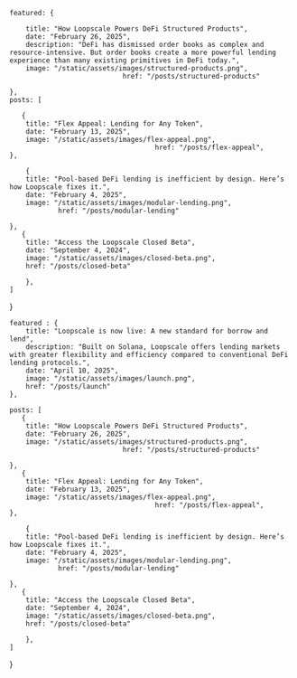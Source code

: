 
    featured: {
               
        title: "How Loopscale Powers DeFi Structured Products",
        date: "February 26, 2025",
        description: "DeFi has dismissed order books as complex and resource-intensive. But order books create a more powerful lending experience than many existing primitives in DeFi today.",
        image: "/static/assets/images/structured-products.png",
                                href: "/posts/structured-products"

    },
    posts: [

       {
        title: "Flex Appeal: Lending for Any Token",
        date: "February 13, 2025",
        image: "/static/assets/images/flex-appeal.png",
                                        href: "/posts/flex-appeal",
    },

        {
        title: "Pool-based DeFi lending is inefficient by design. Here’s how Loopscale fixes it.",
        date: "February 4, 2025",
        image: "/static/assets/images/modular-lending.png",
                href: "/posts/modular-lending"

    },
       {
        title: "Access the Loopscale Closed Beta",
        date: "September 4, 2024",
        image: "/static/assets/images/closed-beta.png",
        href: "/posts/closed-beta"

        },
    ]
}

    featured : {
        title: "Loopscale is now live: A new standard for borrow and lend",
        description: "Built on Solana, Loopscale offers lending markets with greater flexibility and efficiency compared to conventional DeFi lending protocols.",
        date: "April 10, 2025",
        image: "/static/assets/images/launch.png",
        href: "/posts/launch"
    },
 
    posts: [
       {
        title: "How Loopscale Powers DeFi Structured Products",
        date: "February 26, 2025",
        image: "/static/assets/images/structured-products.png",
                                href: "/posts/structured-products"

    },
       {
        title: "Flex Appeal: Lending for Any Token",
        date: "February 13, 2025",
        image: "/static/assets/images/flex-appeal.png",
                                        href: "/posts/flex-appeal",
    },

        {
        title: "Pool-based DeFi lending is inefficient by design. Here’s how Loopscale fixes it.",
        date: "February 4, 2025",
        image: "/static/assets/images/modular-lending.png",
                href: "/posts/modular-lending"

    },
       {
        title: "Access the Loopscale Closed Beta",
        date: "September 4, 2024",
        image: "/static/assets/images/closed-beta.png",
        href: "/posts/closed-beta"

        },
    ]
}

